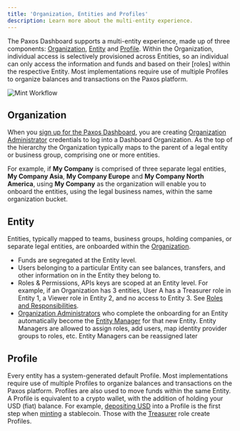 ```yaml
---
title: 'Organization, Entities and Profiles'
description: Learn more about the multi-entity experience.
---
```



The Paxos Dashboard supports a multi-entity experience, made up of three components: [Organization](#organization), [Entity](#entity) and [Profile](#profile).
Within the Organization, individual access is selectively provisioned across Entities, so an individual can only access the information and funds and based on their [roles] within the respective Entity.
Most implementations require use of multiple Profiles to organize balances and transactions on the Paxos platform.

![Mint Workflow](/images/organizations-entities.png)

## Organization

When you [sign up for the Paxos Dashboard](/guides/dashboard/account), you are creating [Organization Administrator](/guides/dashboard/roles#organization-administrator) credentials to log into a Dashboard Organization.
As the top of the hierarchy the Organization typically maps to the parent of a legal entity or business group, comprising one or more entities.

For example, if **My Company** is comprised of three separate legal entities, **My Company Asia**, **My Company Europe** and **My Company North America**, using **My Company** as the organization will enable you to onboard the entities, using the legal business names, within the same organization bucket.

## Entity

Entities, typically mapped to teams, business groups, holding companies, or separate legal entities, are onboarded within the [Organization](#organization).

- Funds are segregated at the Entity level.
- Users belonging to a particular Entity can see balances, transfers, and other information on in the Entity they belong to.
- Roles & Permissions, APIs keys are scoped at an Entity level. For example, if an Organization has 3 entities, User A has a Treasurer role in Entity 1, a Viewer role in Entity 2, and no access to Entity 3. See [Roles and Responsibilities](/guides/dashboard/roles).
- [Organization Administrators](/guides/dashboard/roles#organization-administrator) who complete the onboarding for an Entity automatically become the [Entity Manager](/guides/dashboard/roles#entity-manager) for that new Entity. Entity Managers are allowed to assign roles, add users, map identity provider groups to roles, etc. Entity Managers can be reassigned later

## Profile

Every entity has a system-generated default Profile.
Most implementations require use of multiple Profiles to organize balances and transactions on the Paxos platform.
Profiles are also used to move funds within the same Entity.
A Profile is equivalent to a crypto wallet, with the addition of holding your USD (fiat) balance.
For example, [depositing USD](/guides/dashboard/deposit) into a Profile is the first step when [minting](/guides/dashboard/mint) a stablecoin.
Those with the [Treasurer](/guides/dashboard/roles#treasurer) role create Profiles.
